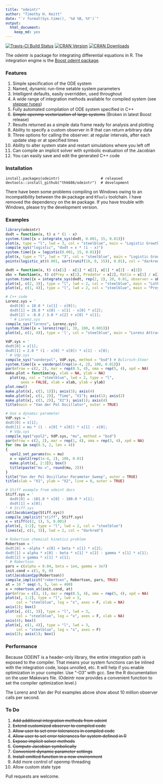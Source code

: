 ```yaml
---
title: "odeintr"
author: "Timothy H. Keitt"
date: "`r format(Sys.time(), '%d %B, %Y')`"
output:
  html_document:
    keep_md: yes
---
```


[![Travis-CI Build Status](https://travis-ci.org/thk686/odeintr.svg?branch=master)](https://travis-ci.org/thk686/odeintr) [![CRAN Version](http://www.r-pkg.org/badges/version/odeintr)](http://www.r-pkg.org/badges/version/odeintr) [![CRAN Downloads](http://cranlogs.r-pkg.org/badges/odeintr)](http://cran.rstudio.com/web/packages/odeintr/index.html)

The odeintr is package for integrating differential equations in R. The integration engine is
the [Boost odeint package](http://www.odeint.com).

### Features

1. Simple specification of the ODE system
1. Named, dynamic run-time setable system parameters
1. Intelligent defaults, easily overridden, used throughout
1. A wide range of integration methods available for compiled system (see [stepper types](http://www.boost.org/doc/libs/1_58_0/libs/numeric/odeint/doc/html/boost_numeric_odeint/odeint_in_detail/steppers.html#boost_numeric_odeint.odeint_in_detail.steppers.stepper_overview))
1. Fully automated compilation of ODE system specified in C++
1. ~~Simple openmp vectorization of large systems~~ (Broken in latest Boost release)
1. Results returned as a simple data frame ready for analysis and plotting
1. Ability to specify a custom observer in R that can return arbitrary data
1. Three options for calling the observer: at regular intervals, after each update step or at specified times
1. Ability to alter system state and restart simulations where you left off
1. Can compile an implicit solver with symbolic evaluation of the Jacobian
1. You can easily save and edit the generated C++ code

### Installation

```
install.packages(odeintr)                   # released
devtools::install_github("thk686/odeintr")  # development
```

There have been some problems compiling on Windows owing to an incompatibility between
the `BH` package and `RTools` toolchain. I have removed the dependency on the `BH`
package. If you have trouble with Windows, please try the development version.

### Examples

```r
library(odeintr)
dxdt = function(x, t) x * (1 - x)
system.time({x = integrate_sys(dxdt, 0.001, 15, 0.01)})
plot(x, type = "l", lwd = 3, col = "steelblue", main = "Logistic Growth")
compile_sys("logistic", "dxdt = x * (1 - x)")
system.time({x = logistic(0.001, 15, 0.01)})
plot(x, type = "l", lwd = "3", col = "steelblue", main = "Logistic Growth")
points(logistic_at(0.001, sort(runif(10, 0, 15)), 0.01), col = "darkred")
```

```r
dxdt = function(x, t) c(x[1] - x[1] * x[2], x[1] * x[2] - x[2])
obs = function(x, t) c(Prey = x[1], Predator = x[2], Ratio = x[1] / x[2])
system.time({x = integrate_sys(dxdt, rep(2, 2), 20, 0.01, observer = obs)})
plot(x[, c(2, 3)], type = "l", lwd = 2, col = "steelblue", main = "Lotka-Volterra Phase Plot")
plot(x[, c(1, 4)], type = "l", lwd = 2, col = "steelblue", main = "Prey-Predator Ratio")
```

```r
# C++ code
Lorenz.sys = '
  dxdt[0] = 10.0 * (x[1] - x[0]);
  dxdt[1] = 28.0 * x[0] - x[1] - x[0] * x[2];
  dxdt[2] = -8.0 / 3.0 * x[2] + x[0] * x[1];
  ' # Lorenz.sys
compile_sys("lorenz", Lorenz.sys)
system.time({x = lorenz(rep(1, 3), 100, 0.001)})
plot(x[, c(2, 4)], type = 'l', col = "steelblue", main = "Lorenz Attractor")
```

```r
VdP.sys = '
dxdt[0] = x[1];
dxdt[1] = 2.0 * (1 - x[0] * x[0]) * x[1] - x[0];
' # Vdp.sys
compile_sys("vanderpol", VdP.sys, method = "bsd") # Bulirsch-Stoer
system.time({x = vanderpol(rep(1e-4, 2), 100, 0.01)})
par(mfrow = c(2, 2), mar = rep(0.5, 4), oma = rep(5, 4), xpd = NA)
make.plot = function(xy, xlab = NA, ylab = NA)
  plot(xy, col = "steelblue", lwd = 2, type = "l",
       axes = FALSE, xlab = xlab, ylab = ylab)
plot.new()
make.plot(x[, c(3, 1)]); axis(3); axis(4)
make.plot(x[, c(1, 2)], "Time", "X1"); axis(1); axis(2)
make.plot(x[, c(3, 2)], "X2"); axis(1); axis(4)
title(main = "Van der Pol Oscillator", outer = TRUE)
```

```r
# Use a dynamic parameter
VdP.sys = '
dxdt[0] = x[1];
dxdt[1] = mu * (1 - x[0] * x[0]) * x[1] - x[0];
' # Vdp.sys
compile_sys("vpol2", VdP.sys, "mu", method = "bsd")
par(mfrow = c(2, 2), mar = rep(1, 4), oma = rep(3, 4), xpd = NA)
for (mu in seq(0.5, 2, len = 4))
{
  vpol2_set_params(mu = mu)
  x = vpol2(rep(1e-4, 2), 100, 0.01)
  make.plot(x[, 2:3]); box()
  title(paste("mu =", round(mu, 2)))
}
title("Van der Pol Oscillator Parameter Sweep", outer = TRUE)
title(xlab = "X1", ylab = "X2", line = 0, outer = TRUE)
```

```r
# Stiff example from odeint docs
Stiff.sys = '
  dxdt[0] = -101.0 * x[0] - 100.0 * x[1];
  dxdt[1] = x[0];
' # Stiff.sys
cat(JacobianCpp(Stiff.sys))
compile_implicit("stiff", Stiff.sys)
x = stiff(c(2, 1), 5, 0.001)
plot(x[, 1:2], type = "l", lwd = 2, col = "steelblue")
lines(x[, c(1, 3)], lwd = 2, col = "darkred")
```


```r
# Robertson chemical kinetics problem
Robertson = '
dxdt[0] = -alpha * x[0] + beta * x[1] * x[2];
dxdt[1] = alpha * x[0] - beta * x[1] * x[2] - gamma * x[1] * x[1];
dxdt[2] = gamma * x[1] * x[1];
' # Robertson
pars = c(alpha = 0.04, beta = 1e4, gamma = 3e7)
init.cond = c(1, 0, 0)
cat(JacobianCpp(Robertson))
compile_implicit("robertson", Robertson, pars, TRUE)
at = 10 ^ seq(-5, 5, len = 400)
x = robertson_at(init.cond, at)
par(mfrow = c(3, 1), mar = rep(0.5, 4), oma = rep(5, 4), xpd = NA)
plot(x[, 1:2], type = "l", lwd = 3,
     col = "steelblue", log = "x", axes = F, xlab = NA)
axis(2); box()
plot(x[, c(1, 3)], type = "l", lwd = 3,
     col = "steelblue", log = "x", axes = F, xlab = NA)
axis(4); box()
plot(x[, c(1, 4)], type = "l", lwd = 3,
     col = "steelblue", log = "x", axes = F)
axis(2); axis(1); box()
```

### Performance

Because ODEINT is a header-only library, the entire integration path is exposed to the compiler. That means your system functions can be inlined with the integration code, loops unrolled, etc. It will help if you enable optimization in your compiler. Use "-O3" with gcc. See the R documentation on the user Makevars file. (Odeintr now provides a convenient function to set the compiler optimization level.)

The Lorenz and Van der Pol examples above show about 10 million observer calls per second.

### To Do

1. ~~Add additional integration methods from odeint~~
1. ~~Extend customized observer to compiled code~~
1. ~~Allow user to set error tolerances in compiled code~~
1. ~~Allow user to set error tolerances for system defined in R~~
1. ~~Expose implicit solver methods~~
1. ~~Compute Jacobian symbolically~~
1. ~~Convenient dynamic parameter settings~~
1. ~~Install emitted function in a new environment~~
1. Add more control of openmp threading
1. Allow custom state type

Pull requests are welcome.

